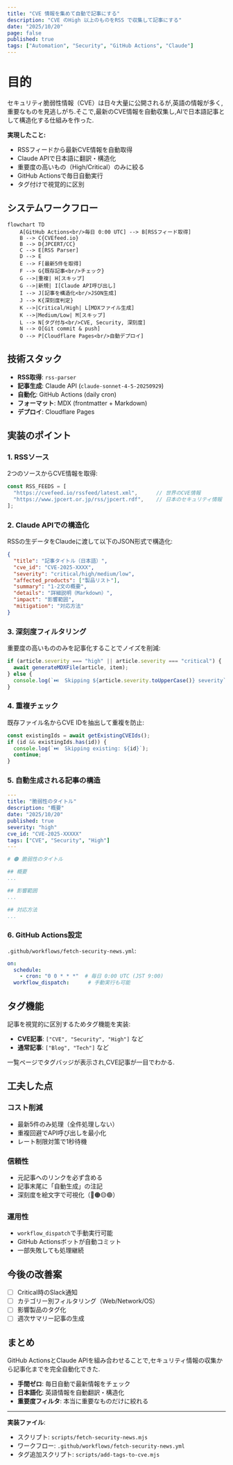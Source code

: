 ```yaml
---
title: "CVE 情報を集めて自動で記事にする"
description: "CVE のHigh 以上のものをRSS で収集して記事にする"
date: "2025/10/20"
page: false
published: true
tags: ["Automation", "Security", "GitHub Actions", "Claude"]
---
```


# 目的

セキュリティ脆弱性情報（CVE）は日々大量に公開されるが,英語の情報が多く,重要なものを見逃しがち.そこで,最新のCVE情報を自動収集し,AIで日本語記事として構造化する仕組みを作った.

**実現したこと:**
- RSSフィードから最新CVE情報を自動取得
- Claude APIで日本語に翻訳・構造化
- 重要度の高いもの（High/Critical）のみに絞る
- GitHub Actionsで毎日自動実行
- タグ付けで視覚的に区別

## システムワークフロー

```mermaid
flowchart TD
    A[GitHub Actions<br/>毎日 0:00 UTC] --> B[RSSフィード取得]
    B --> C{CVEfeed.io}
    B --> D{JPCERT/CC}
    C --> E[RSS Parser]
    D --> E
    E --> F[最新5件を取得]
    F --> G{既存記事<br/>チェック}
    G -->|重複| H[スキップ]
    G -->|新規| I[Claude API呼び出し]
    I --> J[記事を構造化<br/>JSON生成]
    J --> K{深刻度判定}
    K -->|Critical/High| L[MDXファイル生成]
    K -->|Medium/Low| M[スキップ]
    L --> N[タグ付与<br/>CVE, Security, 深刻度]
    N --> O[Git commit & push]
    O --> P[Cloudflare Pages<br/>自動デプロイ]
```

## 技術スタック

- **RSS取得**: `rss-parser`
- **記事生成**: Claude API (`claude-sonnet-4-5-20250929`)
- **自動化**: GitHub Actions (daily cron)
- **フォーマット**: MDX (frontmatter + Markdown)
- **デプロイ**: Cloudflare Pages

## 実装のポイント

### 1. RSSソース

2つのソースからCVE情報を取得:

```javascript
const RSS_FEEDS = [
  "https://cvefeed.io/rssfeed/latest.xml",      // 世界のCVE情報
  "https://www.jpcert.or.jp/rss/jpcert.rdf",    // 日本のセキュリティ情報
];
```

### 2. Claude APIでの構造化

RSSの生データをClaudeに渡して以下のJSON形式で構造化:

```json
{
  "title": "記事タイトル（日本語）",
  "cve_id": "CVE-2025-XXXX",
  "severity": "critical/high/medium/low",
  "affected_products": ["製品リスト"],
  "summary": "1-2文の概要",
  "details": "詳細説明（Markdown）",
  "impact": "影響範囲",
  "mitigation": "対応方法"
}
```

### 3. 深刻度フィルタリング

重要度の高いもののみを記事化することでノイズを削減:

```javascript
if (article.severity === "high" || article.severity === "critical") {
  await generateMDXFile(article, item);
} else {
  console.log(`⏭️  Skipping ${article.severity.toUpperCase()} severity`);
}
```

### 4. 重複チェック

既存ファイル名からCVE IDを抽出して重複を防止:

```javascript
const existingIds = await getExistingCVEIds();
if (id && existingIds.has(id)) {
  console.log(`⏭️  Skipping existing: ${id}`);
  continue;
}
```

### 5. 自動生成される記事の構造

```yaml
---
title: "脆弱性のタイトル"
description: "概要"
date: "2025/10/20"
published: true
severity: "high"
cve_id: "CVE-2025-XXXXX"
tags: ["CVE", "Security", "High"]
---

# 🟠 脆弱性のタイトル

## 概要
...

## 影響範囲
...

## 対応方法
...
```

### 6. GitHub Actions設定

`.github/workflows/fetch-security-news.yml`:

```yaml
on:
  schedule:
    - cron: "0 0 * * *"  # 毎日 0:00 UTC (JST 9:00)
  workflow_dispatch:      # 手動実行も可能
```

## タグ機能

記事を視覚的に区別するためタグ機能を実装:

- **CVE記事**: `["CVE", "Security", "High"]` など
- **通常記事**: `["Blog", "Tech"]` など

一覧ページでタグバッジが表示され,CVE記事が一目でわかる.

## 工夫した点

### コスト削減

- 最新5件のみ処理（全件処理しない）
- 重複回避でAPI呼び出しを最小化
- レート制限対策で1秒待機

### 信頼性

- 元記事へのリンクを必ず含める
- 記事末尾に「自動生成」の注記
- 深刻度を絵文字で可視化（🔴🟠🟡🟢）

### 運用性

- `workflow_dispatch`で手動実行可能
- GitHub Actionsボットが自動コミット
- 一部失敗しても処理継続

## 今後の改善案

- [ ] Critical時のSlack通知
- [ ] カテゴリー別フィルタリング（Web/Network/OS）
- [ ] 影響製品のタグ化
- [ ] 週次サマリー記事の生成

## まとめ

GitHub ActionsとClaude APIを組み合わせることで,セキュリティ情報の収集から記事化までを完全自動化できた.

- **手間ゼロ**: 毎日自動で最新情報をチェック
- **日本語化**: 英語情報を自動翻訳・構造化
- **重要度フィルタ**: 本当に重要なものだけに絞れる

---

**実装ファイル**:
- スクリプト: `scripts/fetch-security-news.mjs`
- ワークフロー: `.github/workflows/fetch-security-news.yml`
- タグ追加スクリプト: `scripts/add-tags-to-cve.mjs`
